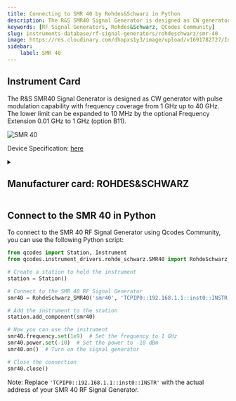```yaml
---
title: Connecting to SMR 40 by Rohdes&Schwarz in Python
description: The R&S SMR40 Signal Generator is designed as CW generator with pulse modulation capability with frequency coverage from 1 GHz up to 40 GHz. The lower limit can be expanded to 10 MHz by the optional Frequency Extension 0.01 GHz to 1 GHz  (option B11).
keywords: [RF Signal Generators, Rohdes&Schwarz, QCodes Community] 
slug: instruments-database/rf-signal-generators/rohdeschwarz/smr-40 
image: https://res.cloudinary.com/dhopxs1y3/image/upload/v1691782727/Instruments/RF%20Signal%20Generator/SMR-40/SMR-40.jpg
sidebar:
    label: SMR 40 
---
```



## Instrument Card

The R&S SMR40 Signal Generator is designed as CW generator with pulse modulation capability with frequency coverage from 1 GHz up to 40 GHz. The lower limit can be expanded to 10 MHz by the optional Frequency Extension 0.01 GHz to 1 GHz  (option B11).

![SMR 40](https://res.cloudinary.com/dhopxs1y3/image/upload/v1691782727/Instruments/RF%20Signal%20Generator/SMR-40/SMR-40.jpg)

Device Specification: [here](https://www.axiomtest.com/documents/models/Rohde%20&%20Schwarz%20SMR40%20Data%20Sheet.pdf)

<details style={{ marginTop: "15px"}}>
<summary><h2 style={{display:'inline'}}>Manufacturer card: ROHDES&SCHWARZ</h2></summary>

![ROHDES&SCHWARZ](https://res.cloudinary.com/dhopxs1y3/image/upload/v1692806194/Instruments/Vendor%20Logos/RohdeSchwarz.png)

Rohde & Schwarz GmbH & Co KG is an international electronics group specializing in the fields of electronic test equipment, broadcast & media, cybersecurity, radiomonitoring and radiolocation, and radiocommunication.

- Headquarters: Munich, Germany
- Yearly Revenue (millions, USD): 2500
- Vendor Website: [here](https://www.rohde-schwarz.com/ca/home_48230.html)

</details>


<FeaturedInstrumentVideo category="RF_SIGNAL_GENERATORS" />

## Connect to the SMR 40 in Python





<Tabs>

<SectionsCard category="RF_SIGNAL_GENERATORS" manufacturer="Rohdes&Schwarz"></SectionsCard>

<TabItem value="QCodes Community" label="QCodes Community">

To connect to the SMR 40 RF Signal Generator using Qcodes Community, you can use the following Python script:

```python
from qcodes import Station, Instrument
from qcodes.instrument_drivers.rohde_schwarz.SMR40 import RohdeSchwarz_SMR40

# Create a station to hold the instrument
station = Station()

# Connect to the SMR 40 RF Signal Generator
smr40 = RohdeSchwarz_SMR40('smr40', 'TCPIP0::192.168.1.1::inst0::INSTR')

# Add the instrument to the station
station.add_component(smr40)

# Now you can use the instrument
smr40.frequency.set(1e9)  # Set the frequency to 1 GHz
smr40.power.set(-10)  # Set the power to -10 dBm
smr40.on()  # Turn on the signal generator

# Close the connection
smr40.close()
```

Note: Replace `'TCPIP0::192.168.1.1::inst0::INSTR'` with the actual address of your SMR 40 RF Signal Generator.

</TabItem>
</Tabs>